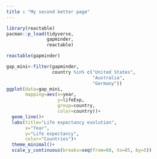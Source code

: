 ```yaml
---
title : "My second better page"
--- 
```



```r
library(reactable)
pacman::p_load(tidyverse,
               gapminder,
               reactable)
```

```r
reactable(gapminder)
```

```r
gap_mini<-filter(gapminder,
                 country %in% c("United States",
                                "Australia",
                                "Germany"))
ggplot(data=gap_mini,
       mapping=aes(x=year,
                   y=lifeExp,
                   group=country,
                   color=country))+
  geom_line()+
  labs(title="Life expectancy evolution",
       x="Year",
       y="Life expectancy",
       color="Countries")+
  theme_minimal()+
  scale_y_continuous(breaks=seq(from=60, to=85, by=5))
```

